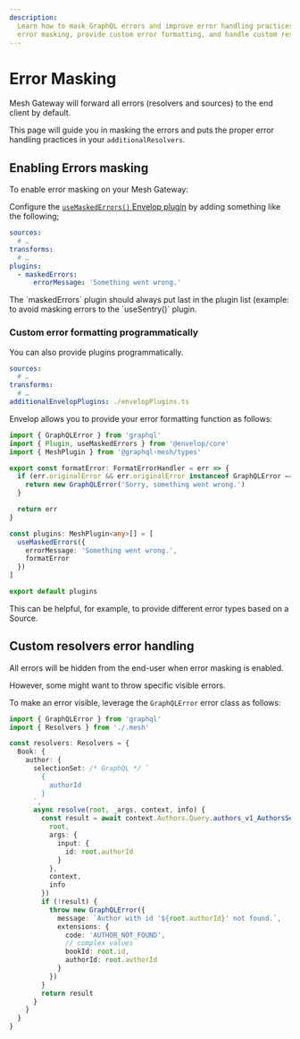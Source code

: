 ```yaml
---
description:
  Learn how to mask GraphQL errors and improve error handling practices with GraphQL Mesh. Enable
  error masking, provide custom error formatting, and handle custom resolvers error.
---
```



# Error Masking

Mesh Gateway will forward all errors (resolvers and sources) to the end client by default.

This page will guide you in masking the errors and puts the proper error handling practices in your
`additionalResolvers`.

## Enabling Errors masking

To enable error masking on your Mesh Gateway:

Configure the [`useMaskedErrors()` Envelop plugin](https://envelop.dev/plugins/use-masked-errors) by
adding something like the following;

```yaml filename=".meshrc.yaml"
sources:
  # …
transforms:
  # …
plugins:
  - maskedErrors:
      errorMessage: 'Something went wrong.'
```

<Callout emoji="⚠️" type="warning">
  The `maskedErrors` plugin should always put last in the plugin list (example: to avoid masking
  errors to the `useSentry()` plugin.
</Callout>

### Custom error formatting programmatically

You can also provide plugins programmatically.

```yaml filename=".meshrc.yaml"
sources:
  # …
transforms:
  # …
additionalEnvelopPlugins: ./envelopPlugins.ts
```

Envelop allows you to provide your error formatting function as follows:

```ts filename="envelopPlugins.ts"
import { GraphQLError } from 'graphql'
import { Plugin, useMaskedErrors } from '@envelop/core'
import { MeshPlugin } from '@graphql-mesh/types'

export const formatError: FormatErrorHandler = err => {
  if (err.originalError && err.originalError instanceof GraphQLError === false) {
    return new GraphQLError('Sorry, something went wrong.')
  }

  return err
}

const plugins: MeshPlugin<any>[] = [
  useMaskedErrors({
    errorMessage: 'Something went wrong.',
    formatError
  })
]

export default plugins
```

This can be helpful, for example, to provide different error types based on a Source.

## Custom resolvers error handling

All errors will be hidden from the end-user when error masking is enabled.

However, some might want to throw specific visible errors.

To make an error visible, leverage the `GraphQLError` error class as follows:

```ts filename="additionalResolvers.ts"
import { GraphQLError } from 'graphql'
import { Resolvers } from './.mesh'

const resolvers: Resolvers = {
  Book: {
    author: {
      selectionSet: /* GraphQL */ `
        {
          authorId
        }
      `,
      async resolve(root, _args, context, info) {
        const result = await context.Authors.Query.authors_v1_AuthorsService_GetAuthor({
          root,
          args: {
            input: {
              id: root.authorId
            }
          },
          context,
          info
        })
        if (!result) {
          throw new GraphQLError({
            message: `Author with id '${root.authorId}' not found.`,
            extensions: {
              code: 'AUTHOR_NOT_FOUND',
              // complex values
              bookId: root.id,
              authorId: root.authorId
            }
          })
        }
        return result
      }
    }
  }
}
```
